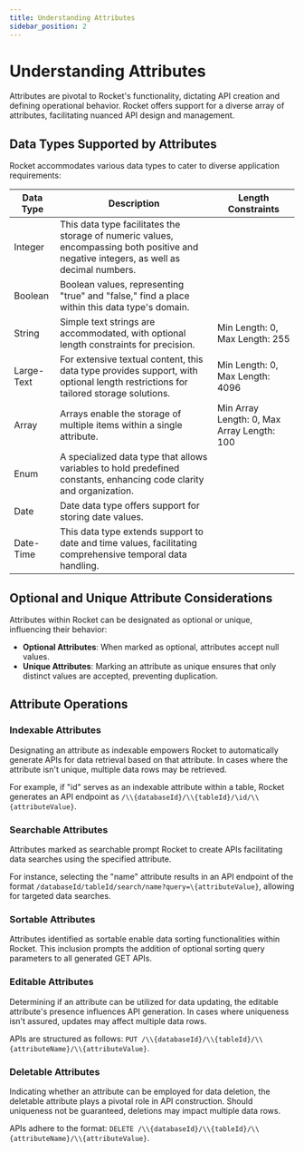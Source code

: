 ```yaml
---
title: Understanding Attributes
sidebar_position: 2
---
```


# Understanding Attributes

Attributes are pivotal to Rocket's functionality, dictating API creation and defining operational behavior. Rocket offers support for a diverse array of attributes, facilitating nuanced API design and management.

## Data Types Supported by Attributes

Rocket accommodates various data types to cater to diverse application requirements:

| Data Type  | Description                                                                                                                             | Length Constraints                         |
| ---------- | --------------------------------------------------------------------------------------------------------------------------------------- | ------------------------------------------ |
| Integer    | This data type facilitates the storage of numeric values, encompassing both positive and negative integers, as well as decimal numbers. |                                            |
| Boolean    | Boolean values, representing "true" and "false," find a place within this data type's domain.                                           |                                            |
| String     | Simple text strings are accommodated, with optional length constraints for precision.                                                   | Min Length: 0, Max Length: 255             |
| Large-Text | For extensive textual content, this data type provides support, with optional length restrictions for tailored storage solutions.       | Min Length: 0, Max Length: 4096            |
| Array      | Arrays enable the storage of multiple items within a single attribute.                                                                  | Min Array Length: 0, Max Array Length: 100 |
| Enum       | A specialized data type that allows variables to hold predefined constants, enhancing code clarity and organization.                    |                                            |
| Date       | Date data type offers support for storing date values.                                                                                  |                                            |
| Date-Time  | This data type extends support to date and time values, facilitating comprehensive temporal data handling.                              |                                            |

## Optional and Unique Attribute Considerations

Attributes within Rocket can be designated as optional or unique, influencing their behavior:

- **Optional Attributes**: When marked as optional, attributes accept null values.
- **Unique Attributes**: Marking an attribute as unique ensures that only distinct values are accepted, preventing duplication.

## Attribute Operations

### Indexable Attributes

Designating an attribute as indexable empowers Rocket to automatically generate APIs for data retrieval based on that attribute. In cases where the attribute isn't unique, multiple data rows may be retrieved.

For example, if "id" serves as an indexable attribute within a table, Rocket generates an API endpoint as `/\\{databaseId}/\\{tableId}/\id/\\{attributeValue}`.

### Searchable Attributes

Attributes marked as searchable prompt Rocket to create APIs facilitating data searches using the specified attribute.

For instance, selecting the "name" attribute results in an API endpoint of the format `/databaseId/tableId/search/name?query=\{attributeValue}`, allowing for targeted data searches.

### Sortable Attributes

Attributes identified as sortable enable data sorting functionalities within Rocket. This inclusion prompts the addition of optional sorting query parameters to all generated GET APIs.

### Editable Attributes

Determining if an attribute can be utilized for data updating, the editable attribute's presence influences API generation. In cases where uniqueness isn't assured, updates may affect multiple data rows.

APIs are structured as follows: `PUT /\\{databaseId}/\\{tableId}/\\{attributeName}/\\{attributeValue}`.

### Deletable Attributes

Indicating whether an attribute can be employed for data deletion, the deletable attribute plays a pivotal role in API construction. Should uniqueness not be guaranteed, deletions may impact multiple data rows.

APIs adhere to the format: `DELETE /\\{databaseId}/\\{tableId}/\\{attributeName}/\\{attributeValue}`.
